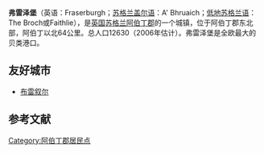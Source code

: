 {{Infobox settlement
| name                    = 弗雷泽堡
| native_name             = Fraserburgh
| settlement_type         = 城镇
| image_skyline           = Fraserburgh Lighthouse (Kinnaird Castle) and the Wine Tower.jpg
| imagesize               = 
| image_caption           = 
| image_flag              = 
| flag_size               = 
| image_shield            = 
| shield_size             = 
| pushpin_map             = Scotland Aberdeenshire
| pushpin_label_position  = 
| pushpin_map_caption     = 在苏格兰[[阿伯丁郡|阿伯丁郡]]的位置
| latd  =57.693 |latm  =  |lats  = |latNS  = N 
| longd =2.005  |longm = |longs = |longEW = W 
| coordinates_type        = region:ES_type:city
| coordinates_display     = inline,title
| subdivision_type        = 国家
| subdivision_name        = {{UK}}
| subdivision_type1       = [[英国行政区划|组成国]]
| subdivision_name1       = {{SCO}}
| subdivision_type2       = [[苏格兰行政区划|统一管理区]]
| subdivision_name2       = [[阿伯丁郡|阿伯丁郡]]
| area_total_km2          =  
| elevation_m             =  
| population_total        = 12630
| population_as_of        = 2006年
| population_density_km2  =  
| website                 = 
| footnotes               = 
}}
'''弗雷泽堡'''（英语：Fraserburgh；[[苏格兰盖尔语|苏格兰盖尔语]]：A' Bhruaich；[[低地苏格兰语|低地苏格兰语]]：The Broch或Faithlie），是[[英国|英国]][[苏格兰|苏格兰]][[阿伯丁郡|阿伯丁郡]]的一个城镇，位于阿伯丁郡东北部，阿伯丁以北64公里。总人口12630（2006年估计）。弗雷泽堡是全欧最大的贝类港口。

==友好城市==
* {{FRA}} [[布雷叙尔|布雷叙尔]]

==参考文献==
{{reflist}}

{{Authority control}}
[[Category:阿伯丁郡居民点|Category:阿伯丁郡居民点]]